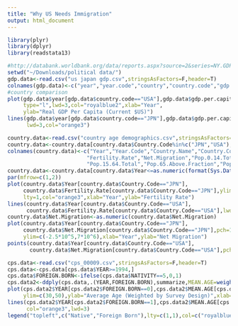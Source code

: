 ```yaml
---
title: "Why US Needs Immigration"
output: html_document
---
```


```r
library(plyr)
library(dplyr)
library(readstata13)
```

```r
#http://databank.worldbank.org/data/reports.aspx?source=2&series=NY.GDP.PCAP.CD&country=JPN,USA#
setwd("~/Downloads/political data/")
gdp.data<-read.csv("us japan gdp.csv",stringsAsFactors=F,header=T)
colnames(gdp.data)<-c("year","year.code","country","country.code","gdp.per.capita")
#country comparison
plot(gdp.data$year[gdp.data$country.code=="USA"],gdp.data$gdp.per.capita[gdp.data$country.code=="USA"],
     type="l",lwd=3,col="royalblue2",xlab="Year",
     ylab="Real GDP Per Capita (Current $US)")
lines(gdp.data$year[gdp.data$country.code=="JPN"],gdp.data$gdp.per.capita[gdp.data$country.code=="JPN"],
      lwd=3,col="orange3")
```

```r
country.data<-read.csv("country age demographics.csv",stringsAsFactors=F,header=T)
country.data<-country.data[country.data$Country.Code%in%c("JPN","USA"),]
colnames(country.data)<-c("Year","Year.Code","Country.Name","Country.Code","Age.Dependency.Old",
                         "Fertility.Rate","Net.Migration","Pop.0.14.Total","Pop.15.64.Fraction",
                         "Pop.15.64.Total","Pop.65.Above.Fraction","Pop.65.Above.Total","Pop.Total")
country.data<-country.data[country.data$Year<=as.numeric(format(Sys.Date(),"%Y")),]
par(mfrow=c(1,2))
plot(country.data$Year[country.data$Country.Code=="JPN"],
     country.data$Fertility.Rate[country.data$Country.Code=="JPN"],ylim=c(1,3.5),type="l",lwd=3,
     lty=1,col="orange3",xlab="Year",ylab="Fertility Rate")
lines(country.data$Year[country.data$Country.Code=="USA"],
      country.data$Fertility.Rate[country.data$Country.Code=="USA"],lwd=3,lty=1,col="royalblue2")
country.data$Net.Migration<-as.numeric(country.data$Net.Migration)
plot(country.data$Year[country.data$Country.Code=="JPN"],
     country.data$Net.Migration[country.data$Country.Code=="JPN"],pch=19,col="orange3",
     ylim=c(-2.5*10^5,7*10^6),xlab="Year",ylab="Net Migration")
points(country.data$Year[country.data$Country.Code=="USA"],
       country.data$Net.Migration[country.data$Country.Code=="USA"],pch=19,col="royalblue2")
```

```r
cps.data<-read.csv("cps_00009.csv",stringsAsFactors=F,header=T)
cps.data<-cps.data[cps.data$YEAR>=1994,]
cps.data$FOREIGN.BORN<-ifelse(cps.data$NATIVITY==5,0,1)
cps.data2<-ddply(cps.data,.(YEAR,FOREIGN.BORN),summarize,MEAN.AGE=weighted.mean(AGE,ASECWT))
plot(cps.data2$YEAR[cps.data2$FOREIGN.BORN==0],cps.data2$MEAN.AGE[cps.data2$FOREIGN.BORN==0],type="l",
     ylim=c(30,50),ylab="Average Age (Weighted by Survey Design)",xlab="Year",lwd=3,col="royalblue2")
lines(cps.data2$YEAR[cps.data2$FOREIGN.BORN==1],cps.data2$MEAN.AGE[cps.data2$FOREIGN.BORN==1],type="l",
      col="orange3",lwd=3)
legend("topleft",c("Native","Foreign Born"),lty=c(1,1),col=c("royalblue2","orange3"),lwd=3,bty="n")
```
